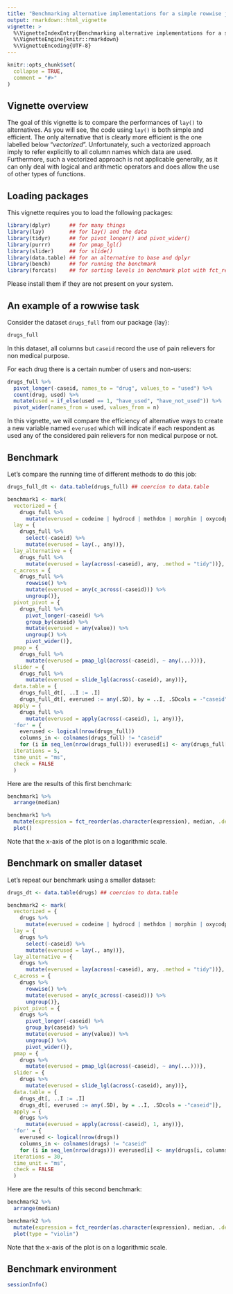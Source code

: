 ```yaml
---
title: "Benchmarking alternative implementations for a simple rowwise job"
output: rmarkdown::html_vignette
vignette: >
  %\VignetteIndexEntry{Benchmarking alternative implementations for a simple rowwise job}
  %\VignetteEngine{knitr::rmarkdown}
  %\VignetteEncoding{UTF-8}
---
```


```r
knitr::opts_chunk$set(
  collapse = TRUE,
  comment = "#>"
)
```

## Vignette overview

The goal of this vignette is to compare the performances of `lay()` to alternatives.
As you will see, the code using `lay()` is both simple and efficient.
The only alternative that is clearly more efficient is the one labelled below "*vectorized*".
Unfortunately, such a vectorized approach imply to refer explicitly to all column names which data are used.
Furthermore, such a vectorized approach is not applicable generally, as it can only deal with logical
and arithmetic operators and does allow the use of other types of functions.


## Loading packages

This vignette requires you to load the following packages:

```r
library(dplyr)      ## for many things
library(lay)        ## for lay() and the data
library(tidyr)      ## for pivot_longer() and pivot_wider()
library(purrr)      ## for pmap_lgl()
library(slider)     ## for slide()
library(data.table) ## for an alternative to base and dplyr
library(bench)      ## for running the benchmark
library(forcats)    ## for sorting levels in benchmark plot with fct_reorder()
```

Please install them if they are not present on your system.


## An example of a rowwise task

Consider the dataset `drugs_full` from our package {lay}:
```r
drugs_full
```

In this dataset, all columns but `caseid` record the use of pain relievers for non medical purpose.

For each drug there is a certain number of users and non-users:
```r
drugs_full %>%
  pivot_longer(-caseid, names_to = "drug", values_to = "used") %>%
  count(drug, used) %>%
  mutate(used = if_else(used == 1, "have_used", "have_not_used")) %>%
  pivot_wider(names_from = used, values_from = n)
```

In this vignette, we will compare the efficiency of alternative ways to create a new variable named `everused` which will indicate if each respondent as used any of the considered pain relievers for non medical purpose or not.

## Benchmark

Let's compare the running time of different methods to do this job:

```r
drugs_full_dt <- data.table(drugs_full) ## coercion to data.table

benchmark1 <- mark(
  vectorized = {
    drugs_full %>%
      mutate(everused = codeine | hydrocd | methdon | morphin | oxycodp | tramadl | vicolor)},
  lay = {
    drugs_full %>%
      select(-caseid) %>%
      mutate(everused = lay(., any))},
  lay_alternative = {
    drugs_full %>%
      mutate(everused = lay(across(-caseid), any, .method = "tidy"))},
  c_across = {
    drugs_full %>%
      rowwise() %>%
      mutate(everused = any(c_across(-caseid))) %>%
      ungroup()},
  pivot_pivot = {
    drugs_full %>%
      pivot_longer(-caseid) %>%
      group_by(caseid) %>%
      mutate(everused = any(value)) %>%
      ungroup() %>%
      pivot_wider()},
  pmap = {
    drugs_full %>%
      mutate(everused = pmap_lgl(across(-caseid), ~ any(...)))},
  slider = {
    drugs_full %>%
      mutate(everused = slide_lgl(across(-caseid), any))},
  data.table = {
    drugs_full_dt[, ..I := .I]
    drugs_full_dt[, everused := any(.SD), by = ..I, .SDcols = -"caseid"]},
  apply = {
    drugs_full %>%
      mutate(everused = apply(across(-caseid), 1, any))},
  'for' = {
    everused <- logical(nrow(drugs_full))
    columns_in <- colnames(drugs_full) != "caseid"
    for (i in seq_len(nrow(drugs_full))) everused[i] <- any(drugs_full[i, columns_in])},
  iterations = 5,
  time_unit = "ms",
  check = FALSE
  )
```

Here are the results of this first benchmark:
```r
benchmark1 %>%
  arrange(median)
```

```r
benchmark1 %>%
  mutate(expression = fct_reorder(as.character(expression), median, .desc = TRUE)) %>%
  plot()
```

Note that the x-axis of the plot is on a logarithmic scale.

## Benchmark on smaller dataset

Let's repeat our benchmark using a smaller dataset:

```r
drugs_dt <- data.table(drugs) ## coercion to data.table

benchmark2 <- mark(
  vectorized = {
    drugs %>%
      mutate(everused = codeine | hydrocd | methdon | morphin | oxycodp | tramadl | vicolor)},
  lay = {
    drugs %>%
      select(-caseid) %>%
      mutate(everused = lay(., any))},
  lay_alternative = {
    drugs %>%
      mutate(everused = lay(across(-caseid), any, .method = "tidy"))},
  c_across = {
    drugs %>%
      rowwise() %>%
      mutate(everused = any(c_across(-caseid))) %>%
      ungroup()},
  pivot_pivot = {
    drugs %>%
      pivot_longer(-caseid) %>%
      group_by(caseid) %>%
      mutate(everused = any(value)) %>%
      ungroup() %>%
      pivot_wider()},
  pmap = {
    drugs %>%
      mutate(everused = pmap_lgl(across(-caseid), ~ any(...)))},
  slider = {
    drugs %>%
      mutate(everused = slide_lgl(across(-caseid), any))},
  data.table = {
    drugs_dt[, ..I := .I]
    drugs_dt[, everused := any(.SD), by = ..I, .SDcols = -"caseid"]},
  apply = {
    drugs %>%
      mutate(everused = apply(across(-caseid), 1, any))},
  'for' = {
    everused <- logical(nrow(drugs))
    columns_in <- colnames(drugs) != "caseid"
    for (i in seq_len(nrow(drugs))) everused[i] <- any(drugs[i, columns_in])},
  iterations = 30,
  time_unit = "ms",
  check = FALSE
  )
```

Here are the results of this second benchmark:
```r
benchmark2 %>%
  arrange(median)
```

```r
benchmark2 %>%
  mutate(expression = fct_reorder(as.character(expression), median, .desc = TRUE)) %>%
  plot(type = "violin")
```

Note that the x-axis of the plot is on a logarithmic scale.

## Benchmark environment

```r
sessionInfo()
```

